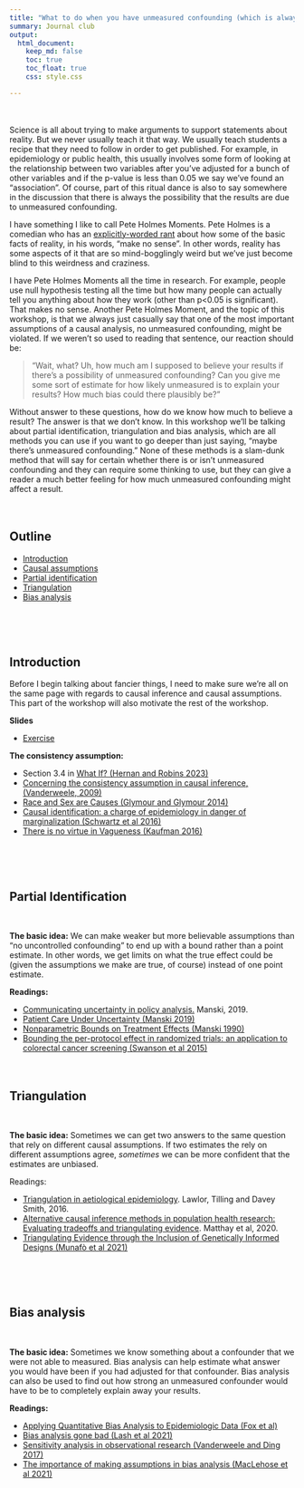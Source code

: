 ```yaml
---
title: "What to do when you have unmeasured confounding (which is always)"
summary: Journal club
output:
  html_document:
    keep_md: false
    toc: true
    toc_float: true
    css: style.css

---
```


</br>
</br>
Science is all about trying to make arguments to support statements about reality. But we never usually teach it that way. We usually teach students a recipe that they need to follow in order to get published. For example, in epidemiology or public health, this usually involves some form of looking at the relationship between two variables after you've adjusted for a bunch of other variables and if the p-value is less than 0.05 we say we've found an "association". Of course, part of this ritual dance is also to say somewhere in the discussion that there is always the possibility that the results are due to unmeasured confounding.

I have something I like to call Pete Holmes Moments. Pete Holmes is a comedian who has an [explicitly-worded rant](https://www.youtube.com/watch?v=OyDpS-GftCk) about how some of the basic facts of reality, in his words, "make no sense". In other words, reality has some aspects of it that are so mind-bogglingly weird but we've just become blind to this weirdness and craziness. 

I have Pete Holmes Moments all the time in research. For example, people use null hypothesis testing all the time but how many people can actually tell you anything about how they work (other than p<0.05 is significant). That makes no sense. Another Pete Holmes Moment, and the topic of this workshop, is that we always just casually say that one of the most important assumptions of a causal analysis, no unmeasured confounding, might be violated. If we weren't so used to reading that sentence, our reaction should be:

> "Wait, what? Uh, how much am I supposed to believe your results if there's a possibility of unmeasured confounding? Can you give me some sort of estimate for how likely unmeasured is to explain your results? How much bias could there plausibly be?"

Without answer to these questions, how do we know how much to believe a result? The answer is that we don't know. In this workshop we'll be talking about partial identification, triangulation and bias analysis, which are all methods you can use if you want to go deeper than just saying, "maybe there's unmeasured confounding." None of these methods is a slam-dunk method that will say for certain whether there is or isn't unmeasured confounding and they can require some thinking to use, but they can give a reader a much better feeling for how much unmeasured confounding might affect a result.
</br>
</br>
</br>

## Outline

- [Introduction](#intro)
- [Causal assumptions](#assumptions)
- [Partial identification](#partial)
- [Triangulation](#triangulation)
- [Bias analysis](#bias_analysis)


</br>
</br>
</br>







## Introduction{#intro}

Before I begin talking about fancier things, I need to make sure we're all on the same page with regards to causal inference and causal assumptions. This part of the workshop will also motivate the rest of the workshop. 

**Slides**


- [Exercise]()




**The consistency assumption:**

- Section 3.4 in [What If? (Hernan and Robins 2023)](https://www.hsph.harvard.edu/miguel-hernan/wp-content/uploads/sites/1268/2023/05/hernanrobins_WhatIf_14may23.pdf)
- [Concerning the consistency assumption in causal inference, (Vanderweele, 2009)](https://pubmed.ncbi.nlm.nih.gov/19829187/)
- [Race and Sex are Causes (Glymour and Glymour 2014)](https://journals.lww.com/epidem/Fulltext/2014/07000/Commentary__Race_and_Sex_Are_Causes.3.aspx)
- [Causal identification: a charge of epidemiology in danger of marginalization (Schwartz et al 2016)](https://pubmed.ncbi.nlm.nih.gov/27237595/)
- [There is no virtue in Vagueness (Kaufman 2016)](https://pubmed.ncbi.nlm.nih.gov/27641315/)
   


</br>
</br>
</br>

## Partial Identification{#partial}

</br>

**The basic idea:** We can make weaker but more believable assumptions than "no uncontrolled confounding" to end up with a bound rather than a point estimate. In other words, we get limits on what the true effect could be (given the assumptions we make are true, of course) instead of one point estimate.

**Readings:**

- [Communicating uncertainty in policy analysis.](https://www.pnas.org/doi/pdf/10.1073/pnas.1722389115) Manski, 2019.
- [Patient Care Under Uncertainty (Manski 2019)](https://press.princeton.edu/books/hardcover/9780691194738/patient-care-under-uncertainty)
- [Nonparametric Bounds on Treatment Effects (Manski 1990)](https://www.jstor.org/stable/2006592)
- [Bounding the per-protocol effect in randomized trials: an application to colorectal cancer screening (Swanson et al 2015)](https://pubmed.ncbi.nlm.nih.gov/26620120/)
</br>
</br>
</br>


## Triangulation {#triangulation}

</br>

**The basic idea:** Sometimes we can get two answers to the same question that rely on different causal assumptions. If two estimates the rely on different assumptions agree, _sometimes_ we can be more confident that the estimates are unbiased.

Readings:  

- [Triangulation in aetiological epidemiology](https://www.ncbi.nlm.nih.gov/pmc/articles/PMC5841843/). Lawlor, Tilling and Davey Smith, 2016.
- [Alternative causal inference methods in population health research: Evaluating tradeoffs and triangulating evidence](https://www.sciencedirect.com/science/article/pii/S2352827319301545). Matthay et al, 2020.
- [Triangulating Evidence through the Inclusion of Genetically Informed Designs (Munafò et al 2021)](https://pubmed.ncbi.nlm.nih.gov/33355252/)

</br>
</br>
</br>

## Bias analysis{#bias_analysis}

</br>

**The basic idea:** Sometimes we know something about a confounder that we were not able to measured. Bias analysis can help estimate what answer you would have been if you had adjusted for that confounder. Bias analysis can also be used to find out how strong an unmeasured confounder would have to be to completely explain away your results. 

**Readings:**

- [Applying Quantitative Bias Analysis to Epidemiologic Data (Fox et al)](https://link.springer.com/book/10.1007/978-3-030-82673-4)
- [Bias analysis gone bad (Lash et al 2021)](https://academic.oup.com/aje/article/190/8/1604/6189735)
- [Sensitivity analysis in observational research (Vanderweele and Ding 2017)](https://pubmed.ncbi.nlm.nih.gov/28693043/)
- [The importance of making assumptions in bias analysis (MacLehose et al 2021)](https://pubmed.ncbi.nlm.nih.gov/34224472/)
